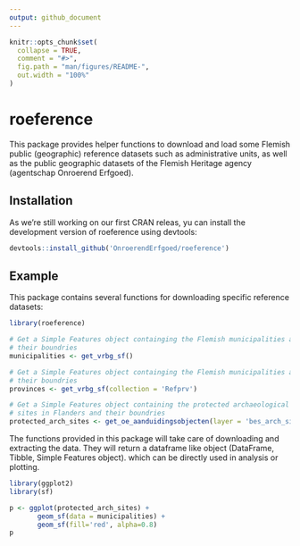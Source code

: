 ```yaml
---
output: github_document
---
```


<!-- README.md is generated from README.Rmd. Please edit that file -->

```r
knitr::opts_chunk$set(
  collapse = TRUE,
  comment = "#>",
  fig.path = "man/figures/README-",
  out.width = "100%"
)
```

# roeference

<!-- badges: start -->
<!-- badges: end -->

This package provides helper functions to download and load some Flemish public 
(geographic) reference datasets such as administrative units, as well as the 
public geographic datasets of the Flemish Heritage agency  (agentschap Onroerend 
Erfgoed).

## Installation

As we're still working on our first CRAN releas, yu can install the development 
version of roeference using devtools:

``` r
devtools::install_github('OnroerendErfgoed/roeference')
```

## Example

This package contains several functions for downloading specific reference 
datasets:

```r
library(roeference)

# Get a Simple Features object containging the Flemish municipalities and
# their boundries
municipalities <- get_vrbg_sf()

# Get a Simple Features object containging the Flemish municipalities and
# their boundries
provinces <- get_vrbg_sf(collection = 'Refprv')

# Get a Simple Features object containing the protected archaeological
# sites in Flanders and their boundries
protected_arch_sites <- get_oe_aanduidingsobjecten(layer = 'bes_arch_site')
```

The functions provided in this package will take care of downloading and 
extracting the data. They will return a dataframe like object (DataFrame, Tibble,
Simple Features object). which can be directly used in analysis or plotting.

```r
library(ggplot2)
library(sf)

p <- ggplot(protected_arch_sites) +
       geom_sf(data = municipalities) +
       geom_sf(fill='red', alpha=0.8)
p
```
